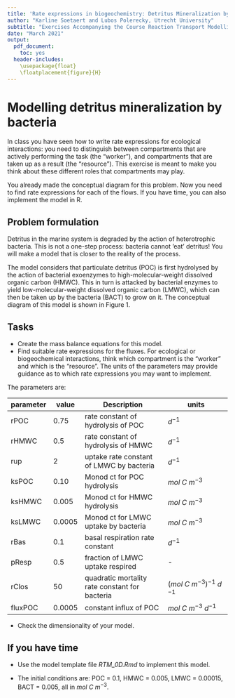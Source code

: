```yaml
---
title: 'Rate expressions in biogeochemistry: Detritus Mineralization by Bacteria'
author: "Karline Soetaert and Lubos Polerecky, Utrecht University"
subtitle: "Exercises Accompanying the Course Reaction Transport Modelling in the Hydrosphere"
date: "March 2021"
output: 
  pdf_document:
    toc: yes 
  header-includes: 
    \usepackage{float} 
    \floatplacement{figure}{H} 
---
```


# Modelling detritus mineralization by bacteria

In class you have seen how to write rate expressions for ecological interactions: you need to distinguish between compartments that are actively performing the task (the "worker"), and compartments that are taken up as a result (the "resource"). This exercise is meant to make you think about these different roles that compartments may play.

You already made the conceptual diagram for this problem. Now you need to find rate expressions for each of the flows. If you have time, you can also implement the model in R.

## Problem formulation


\begin{figure}[h]
\centering
\includegraphics[width=3.4in]{Detritus.jpg}
\caption{Conceptual diagram of the detritus model.}
\end{figure}

Detritus in the marine system is degraded by the action of heterotrophic bacteria. This is not a one-step process: bacteria cannot 'eat' detritus! You will make a model that is closer to the reality of the process. 

The model considers that particulate detritus (POC) is first hydrolysed by the action of bacterial exoenzymes to high-molecular-weight dissolved organic carbon (HMWC). This in turn is attacked by bacterial enzymes to yield low-molecular-weight dissolved organic carbon (LMWC), which can then be taken up by the bacteria (BACT) to grow on it. The conceptual diagram of this model is shown in Figure 1.

## Tasks

* Create the mass balance equations for this model.
* Find suitable rate expressions for the fluxes. For ecological or biogeochemical interactions, think which compartment is the "worker" and which is the "resource". The units of the parameters may provide guidance as to which rate expressions you may want to implement.

The parameters are:

|   parameter    | 	value	       |  Description                            | units                         | 
|----------------| --------------| --------------------------------------- | ----------------------------- |
| rPOC	         | 0.75          | rate constant of hydrolysis of POC      |	$d^{-1}$                     |
| rHMWC	         | 0.5           | rate constant of hydrolysis of HMWC      |	$d^{-1}$                     |
| rup   	       | 2	           | uptake rate constant of LMWC by bacteria | $d^{-1}$                      |
| ksPOC	         | 0.10	         | Monod ct for POC hydrolysis             | $mol~C~m^{-3}$                 |
| ksHMWC	       | 0.005         | Monod ct for HMWC hydrolysis            | $mol~C~m^{-3}$                 |
| ksLMWC         | 0.0005        | Monod ct for LMWC uptake by bacteria    | $mol~C~m^{-3}$                 |
| rBas	         | 0.1	         | basal respiration rate constant         | $d^{-1}$                      |
| pResp	         | 0.5           | fraction of LMWC uptake respired        |	-                            |
| rClos	         | 50	           | quadratic mortality rate constant for bacteria     | $(mol~C~m^{-3})^{-1}~d^{-1}$   |
| fluxPOC        | 0.0005        | constant influx of POC                  | $mol~C~m^{-3}~d^{-1}$          |

* Check the dimensionality of your model.

## If you have time

* Use the model template file *RTM_0D.Rmd* to implement this model.\footnote{You can obtain this file from Rstudio: File $\rightarrow$ new File $\rightarrow$ Rmarkdown $\rightarrow$ from template $\rightarrow$ RTM\_0D. Save this file under a different name. Do not forget to change the heading of this file.}

* The initial conditions are: POC = 0.1, HMWC = 0.005, LMWC = 0.00015, BACT = 0.005, all in $mol~C~m^{-3}$.